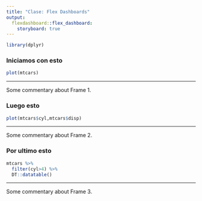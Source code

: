 ```yaml
---
title: "Clase: Flex Dashboards"
output:
  flexdashboard::flex_dashboard:
    storyboard: true
---
```

```r
library(dplyr)
```


### Iniciamos con esto
  
  ```r
  plot(mtcars)
```

*** 
  
  Some commentary about Frame 1.

### Luego esto

```r
plot(mtcars$cyl,mtcars$disp)
```

*** 
  
  Some commentary about Frame 2.
  
### Por ultimo esto

```r
mtcars %>% 
  filter(cyl>4) %>% 
  DT::datatable()
```

*** 
  
  Some commentary about Frame 3.

